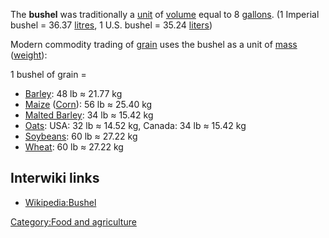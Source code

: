 The '''bushel''' was traditionally a [[units of measure|unit]] of [[volume]] equal to 8 [[gallon]]s. 
(1 Imperial bushel = 36.37 [[litre]]s, 1 U.S. bushel = 35.24 [[liter]]s) <!-- I've rounded these equivalents to 2 decimal places -- Writtenonsand-->

Modern commodity trading of [[grain]] uses the bushel as a unit of [[mass]] ([[weight]]): 

1 bushel of grain = 
<!-- I've rounded these equivalents to 2 decimal places - If exact accuracy is important to you please use exact conversions found elsewhere. -- Writtenonsand -->
*[[Barley]]: 48 lb ≈ 21.77 kg
*[[Maize]] ([[Corn]]): 56 lb ≈ 25.40 kg
*[[Malted Barley]]: 34 lb ≈ 15.42 kg
*[[Oats]]: USA: 32 lb ≈ 14.52 kg, Canada: 34 lb ≈ 15.42 kg
*[[Soybeans]]: 60 lb ≈ 27.22 kg
*[[Wheat]]: 60 lb ≈ 27.22 kg

== Interwiki links ==

* [[Wikipedia:Bushel]]

[[Category:Food and agriculture]]